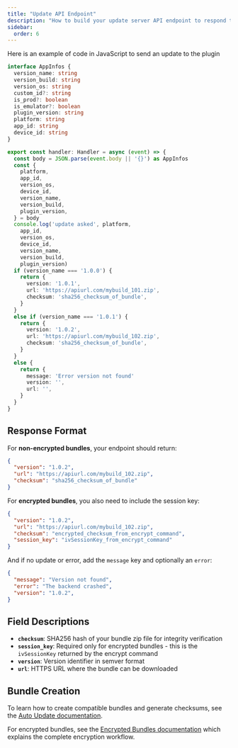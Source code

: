 ```yaml
---
title: "Update API Endpoint"
description: "How to build your update server API endpoint to respond to Capgo plugin requests with proper bundle information and checksums"
sidebar:
  order: 6
---
```


Here is an example of code in JavaScript to send an update to the plugin

```typescript
interface AppInfos {
  version_name: string
  version_build: string
  version_os: string
  custom_id?: string
  is_prod?: boolean
  is_emulator?: boolean
  plugin_version: string
  platform: string
  app_id: string
  device_id: string
}

export const handler: Handler = async (event) => {
  const body = JSON.parse(event.body || '{}') as AppInfos
  const {
    platform,
    app_id,
    version_os,
    device_id,
    version_name,
    version_build,
    plugin_version,
  } = body
  console.log('update asked', platform,
    app_id,
    version_os,
    device_id,
    version_name,
    version_build,
    plugin_version)
  if (version_name === '1.0.0') {
    return {
      version: '1.0.1',
      url: 'https://apiurl.com/mybuild_101.zip',
      checksum: 'sha256_checksum_of_bundle',
    }
  }
  else if (version_name === '1.0.1') {
    return {
      version: '1.0.2',
      url: 'https://apiurl.com/mybuild_102.zip',
      checksum: 'sha256_checksum_of_bundle',
    }
  }
  else {
    return {
      message: 'Error version not found'
      version: '',
      url: '',
    }
  }
}
```

## Response Format

For **non-encrypted bundles**, your endpoint should return:

```json
{
  "version": "1.0.2",
  "url": "https://apiurl.com/mybuild_102.zip",
  "checksum": "sha256_checksum_of_bundle"
}
```

For **encrypted bundles**, you also need to include the session key:

```json
{
  "version": "1.0.2",
  "url": "https://apiurl.com/mybuild_102.zip",
  "checksum": "encrypted_checksum_from_encrypt_command",
  "session_key": "ivSessionKey_from_encrypt_command"
}
```

And if no update or error, add the `message` key and optionally an `error`:

```json
{
  "message": "Version not found",
  "error": "The backend crashed",
  "version": "1.0.2",
}
```

## Field Descriptions

- **`checksum`**: SHA256 hash of your bundle zip file for integrity verification
- **`session_key`**: Required only for encrypted bundles - this is the `ivSessionKey` returned by the encrypt command
- **`version`**: Version identifier in semver format
- **`url`**: HTTPS URL where the bundle can be downloaded

## Bundle Creation

To learn how to create compatible bundles and generate checksums, see the [Auto Update documentation](/docs/plugin/self-hosted/auto-update/#generating-bundle-checksum).

For encrypted bundles, see the [Encrypted Bundles documentation](/docs/plugin/self-hosted/encrypted-bundles/) which explains the complete encryption workflow.
